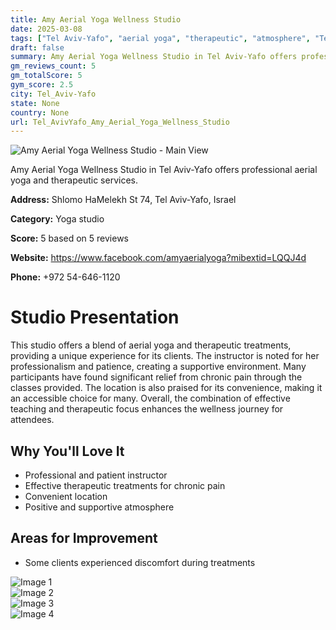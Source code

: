```yaml
---
title: Amy Aerial Yoga Wellness Studio
date: 2025-03-08
tags: ["Tel Aviv-Yafo", "aerial yoga", "therapeutic", "atmosphere", "Tel Aviv-Yafo"]  
draft: false
summary: Amy Aerial Yoga Wellness Studio in Tel Aviv-Yafo offers professional aerial yoga and therapeutic services.
gm_reviews_count: 5
gm_totalScore: 5
gym_score: 2.5
city: Tel_Aviv-Yafo
state: None
country: None
url: Tel_AvivYafo_Amy_Aerial_Yoga_Wellness_Studio
---
```


<div className="aspect-[16/9] relative my-8">
  <img 
    src="https://lh5.googleusercontent.com/p/AF1QipP6HKLo8ioNH68bIRJD-d8t8zo0EaSLiN_3vUAv=w1920-h1080-k-no"
    alt="Amy Aerial Yoga Wellness Studio - Main View"
    className="object-cover absolute inset-0 w-full h-full rounded-lg"
  />
</div>

Amy Aerial Yoga Wellness Studio in Tel Aviv-Yafo offers professional aerial yoga and therapeutic services.

**Address:** Shlomo HaMelekh St 74, Tel Aviv-Yafo, Israel

**Category:** Yoga studio

**Score:** 5 based on 5 reviews

**Website:** https://www.facebook.com/amyaerialyoga?mibextid=LQQJ4d

**Phone:** +972 54-646-1120

# Studio Presentation

This studio offers a blend of aerial yoga and therapeutic treatments, providing a unique experience for its clients. The instructor is noted for her professionalism and patience, creating a supportive environment. Many participants have found significant relief from chronic pain through the classes provided. The location is also praised for its convenience, making it an accessible choice for many. Overall, the combination of effective teaching and therapeutic focus enhances the wellness journey for attendees.



## Why You'll Love It

- Professional and patient instructor
- Effective therapeutic treatments for chronic pain
- Convenient location
- Positive and supportive atmosphere

## Areas for Improvement

- Some clients experienced discomfort during treatments

<div className="grid grid-cols-1 xl:grid-cols-2 gap-4 my-8">
<div className="aspect-[4/3] relative"><img src="https://lh5.googleusercontent.com/p/AF1QipNKbavQg7AHaiK4Lh-ehCkKxkgpWxvIt1MAA3X0=w1920-h1080-k-no" alt="Image 1" className="object-cover absolute inset-0 w-full h-full rounded-lg" /></div>
<div className="aspect-[4/3] relative"><img src="https://lh5.googleusercontent.com/p/AF1QipOjZUkNwc87yBgHfnv7C9te_MsU0BKHRyQAeM3h=w1920-h1080-k-no" alt="Image 2" className="object-cover absolute inset-0 w-full h-full rounded-lg" /></div>
<div className="aspect-[4/3] relative"><img src="https://lh5.googleusercontent.com/p/AF1QipM7dzUJvtEAJmjKOPVNCn-tJPltK4tWkt8xRWqF=w1920-h1080-k-no" alt="Image 3" className="object-cover absolute inset-0 w-full h-full rounded-lg" /></div>
<div className="aspect-[4/3] relative"><img src="https://lh5.googleusercontent.com/p/AF1QipN6f5V1VtatzHJEd8c58uTws9k5tzKfJlOCMmS2=w1920-h1080-k-no" alt="Image 4" className="object-cover absolute inset-0 w-full h-full rounded-lg" /></div>
</div>